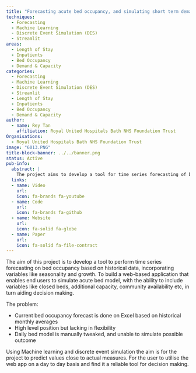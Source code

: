 ```yaml
---
title: "Forecasting acute bed occupancy, and simulating short term demand and capacity for acute beds"
techniques:
  - Forecasting
  - Machine Learning
  - Discrete Event Simulation (DES)
  - Streamlit
areas:
  - Length of Stay
  - Inpatients
  - Bed Occupancy
  - Demand & Capacity
categories:
  - Forecasting
  - Machine Learning
  - Discrete Event Simulation (DES)
  - Streamlit
  - Length of Stay
  - Inpatients
  - Bed Occupancy
  - Demand & Capacity
author:
  - name: Rey Tan
    affiliation: Royal United Hospitals Bath NHS Foundation Trust
Organisations:
  - Royal United Hospitals Bath NHS Foundation Trust
image: "6013.PNG"
title-block-banner: ../../banner.png
status: Active
pub-info:
  abstract: |
    The project aims to develop a tool for time series forecasting of bed occupancy using historical data, incorporating seasonality and growth. A web-based app will simulate acute bed models, including variables like closed beds and additional capacity. Using machine learning and discrete event simulation, the tool will aid decision-making and provide reliable daily forecasts.
  links:
  - name: Video
    url:
    icon: fa-brands fa-youtube
  - name: Code
    url:
    icon: fa-brands fa-github
  - name: Website
    url:
    icon: fa-solid fa-globe
  - name: Paper
    url:
    icon: fa-solid fa-file-contract
---
```


The aim of this project is to develop a tool to perform time series forecasting on bed occupancy based on historical data, incorporating variables like seasonality and growth. To build a web-based application that enables end users to simulate acute bed model, with the ability to include variables like closed beds, additional capacity, community availability etc, in turn aiding decision making.

The problem:

- Current bed occupancy forecast is done on Excel based on historical monthly averages
- High level position but lacking in flexibility
- Daily bed model is manually tweaked, and unable to simulate possible outcome

Using Machine learning and discrete event simulation the aim is for the project to predict values close to actual measures. For the user to utilise the web app on a day to day basis and find it a reliable tool for decision making.
